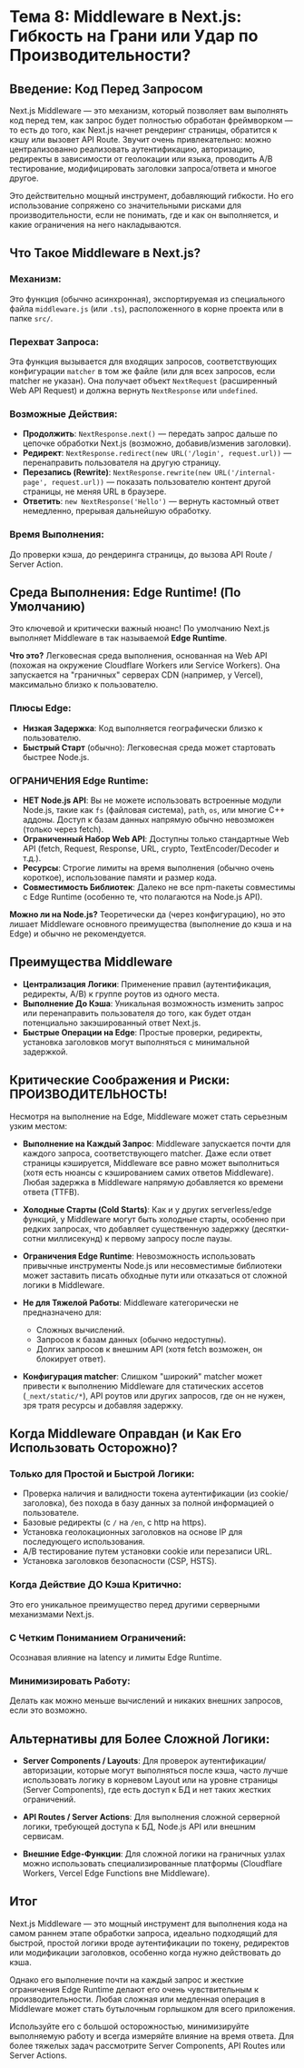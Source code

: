 # Тема 8: Middleware в Next.js: Гибкость на Грани или Удар по Производительности?

## Введение: Код Перед Запросом

Next.js Middleware — это механизм, который позволяет вам выполнять код перед тем, как запрос будет полностью обработан фреймворком — то есть до того, как Next.js начнет рендеринг страницы, обратится к кэшу или вызовет API Route. Звучит очень привлекательно: можно централизованно реализовать аутентификацию, авторизацию, редиректы в зависимости от геолокации или языка, проводить A/B тестирование, модифицировать заголовки запроса/ответа и многое другое.

Это действительно мощный инструмент, добавляющий гибкости. Но его использование сопряжено со значительными рисками для производительности, если не понимать, где и как он выполняется, и какие ограничения на него накладываются.

## Что Такое Middleware в Next.js?

### Механизм:
Это функция (обычно асинхронная), экспортируемая из специального файла `middleware.js` (или `.ts`), расположенного в корне проекта или в папке `src/`.

### Перехват Запроса:
Эта функция вызывается для входящих запросов, соответствующих конфигурации `matcher` в том же файле (или для всех запросов, если matcher не указан). Она получает объект `NextRequest` (расширенный Web API Request) и должна вернуть `NextResponse` или `undefined`.

### Возможные Действия:
- **Продолжить**: `NextResponse.next()` — передать запрос дальше по цепочке обработки Next.js (возможно, добавив/изменив заголовки).
- **Редирект**: `NextResponse.redirect(new URL('/login', request.url))` — перенаправить пользователя на другую страницу.
- **Перезапись (Rewrite)**: `NextResponse.rewrite(new URL('/internal-page', request.url))` — показать пользователю контент другой страницы, не меняя URL в браузере.
- **Ответить**: `new NextResponse('Hello')` — вернуть кастомный ответ немедленно, прерывая дальнейшую обработку.

### Время Выполнения:
До проверки кэша, до рендеринга страницы, до вызова API Route / Server Action.

## Среда Выполнения: Edge Runtime! (По Умолчанию)

Это ключевой и критически важный нюанс! По умолчанию Next.js выполняет Middleware в так называемой **Edge Runtime**.

**Что это?** Легковесная среда выполнения, основанная на Web API (похожая на окружение Cloudflare Workers или Service Workers). Она запускается на "граничных" серверах CDN (например, у Vercel), максимально близко к пользователю.

### Плюсы Edge:
- **Низкая Задержка**: Код выполняется географически близко к пользователю.
- **Быстрый Старт** (обычно): Легковесная среда может стартовать быстрее Node.js.

### ОГРАНИЧЕНИЯ Edge Runtime:
- **НЕТ Node.js API**: Вы не можете использовать встроенные модули Node.js, такие как `fs` (файловая система), `path`, `os`, или многие C++ аддоны. Доступ к базам данных напрямую обычно невозможен (только через fetch).
- **Ограниченный Набор Web API**: Доступны только стандартные Web API (fetch, Request, Response, URL, crypto, TextEncoder/Decoder и т.д.).
- **Ресурсы**: Строгие лимиты на время выполнения (обычно очень короткое), использование памяти и размер кода.
- **Совместимость Библиотек**: Далеко не все npm-пакеты совместимы с Edge Runtime (особенно те, что полагаются на Node.js API).

**Можно ли на Node.js?** Теоретически да (через конфигурацию), но это лишает Middleware основного преимущества (выполнение до кэша и на Edge) и обычно не рекомендуется.

## Преимущества Middleware

- **Централизация Логики**: Применение правил (аутентификация, редиректы, A/B) к группе роутов из одного места.
- **Выполнение До Кэша**: Уникальная возможность изменить запрос или перенаправить пользователя до того, как будет отдан потенциально закэшированный ответ Next.js.
- **Быстрые Операции на Edge**: Простые проверки, редиректы, установка заголовков могут выполняться с минимальной задержкой.

## Критические Соображения и Риски: ПРОИЗВОДИТЕЛЬНОСТЬ!

Несмотря на выполнение на Edge, Middleware может стать серьезным узким местом:

- **Выполнение на Каждый Запрос**: Middleware запускается почти для каждого запроса, соответствующего matcher. Даже если ответ страницы кэшируется, Middleware все равно может выполниться (хотя есть нюансы с кэшированием самих ответов Middleware). Любая задержка в Middleware напрямую добавляется ко времени ответа (TTFB).

- **Холодные Старты (Cold Starts)**: Как и у других serverless/edge функций, у Middleware могут быть холодные старты, особенно при редких запросах, что добавляет существенную задержку (десятки-сотни миллисекунд) к первому запросу после паузы.

- **Ограничения Edge Runtime**: Невозможность использовать привычные инструменты Node.js или несовместимые библиотеки может заставить писать обходные пути или отказаться от сложной логики в Middleware.

- **Не для Тяжелой Работы**: Middleware категорически не предназначено для:
  - Сложных вычислений.
  - Запросов к базам данных (обычно недоступны).
  - Долгих запросов к внешним API (хотя fetch возможен, он блокирует ответ).

- **Конфигурация matcher**: Слишком "широкий" matcher может привести к выполнению Middleware для статических ассетов (`_next/static/*`), API роутов или других запросов, где он не нужен, зря тратя ресурсы и добавляя задержку.

## Когда Middleware Оправдан (и Как Его Использовать Осторожно)?

### Только для Простой и Быстрой Логики:
- Проверка наличия и валидности токена аутентификации (из cookie/заголовка), без похода в базу данных за полной информацией о пользователе.
- Базовые редиректы (с `/` на `/en`, с http на https).
- Установка геолокационных заголовков на основе IP для последующего использования.
- A/B тестирование путем установки cookie или перезаписи URL.
- Установка заголовков безопасности (CSP, HSTS).

### Когда Действие ДО Кэша Критично:
Это его уникальное преимущество перед другими серверными механизмами Next.js.

### С Четким Пониманием Ограничений:
Осознавая влияние на latency и лимиты Edge Runtime.

### Минимизировать Работу:
Делать как можно меньше вычислений и никаких внешних запросов, если это возможно.

## Альтернативы для Более Сложной Логики:

- **Server Components / Layouts**: Для проверок аутентификации/авторизации, которые могут выполняться после кэша, часто лучше использовать логику в корневом Layout или на уровне страницы (Server Components), где есть доступ к БД и нет таких жестких ограничений.

- **API Routes / Server Actions**: Для выполнения сложной серверной логики, требующей доступа к БД, Node.js API или внешним сервисам.

- **Внешние Edge-Функции**: Для сложной логики на граничных узлах можно использовать специализированные платформы (Cloudflare Workers, Vercel Edge Functions вне Middleware).

## Итог

Next.js Middleware — это мощный инструмент для выполнения кода на самом раннем этапе обработки запроса, идеально подходящий для быстрой, простой логики вроде аутентификации по токену, редиректов или модификации заголовков, особенно когда нужно действовать до кэша.

Однако его выполнение почти на каждый запрос и жесткие ограничения Edge Runtime делают его очень чувствительным к производительности. Любая сложная или медленная операция в Middleware может стать бутылочным горлышком для всего приложения.

Используйте его с большой осторожностью, минимизируйте выполняемую работу и всегда измеряйте влияние на время ответа. Для более тяжелых задач рассмотрите Server Components, API Routes или Server Actions.
